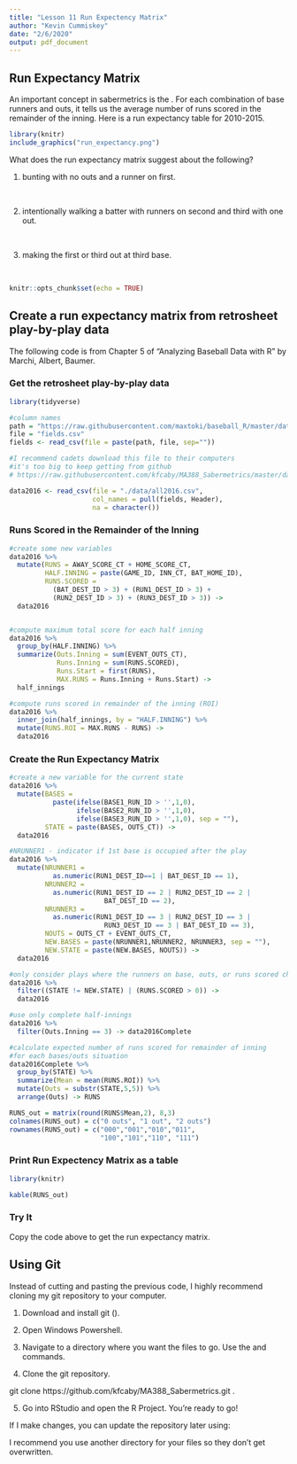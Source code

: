 ```yaml
---
title: "Lesson 11 Run Expectency Matrix"
author: "Kevin Cummiskey"
date: "2/6/2020"
output: pdf_document
---
```




## Run Expectancy Matrix

An important concept in sabermetrics is the \textit{run expectancy matrix}. For each combination of base runners and outs, it tells us the average number of runs scored in the remainder of the inning. Here is a run expectancy table for 2010-2015.

```r
library(knitr)
include_graphics("run_expectancy.png")
```

What does the run expectancy matrix suggest about the following?

(1) bunting with no outs and a runner on first.

&nbsp;

(2) intentionally walking a batter with runners on second and third with one out.

&nbsp;

(3) making the first or third out at third base.

&nbsp;

```r
knitr::opts_chunk$set(echo = TRUE)
```

\newpage

## Create a run expectancy matrix from retrosheet play-by-play data

The following code is from Chapter 5 of "Analyzing Baseball Data with R" by Marchi, Albert, Baumer.

### Get the retrosheet play-by-play data

```r
library(tidyverse)

#column names
path = "https://raw.githubusercontent.com/maxtoki/baseball_R/master/data/"
file = "fields.csv"
fields <- read_csv(file = paste(path, file, sep=""))

#I recommend cadets download this file to their computers
#it's too big to keep getting from github
# https://raw.githubusercontent.com/kfcaby/MA388_Sabermetrics/master/data/all2016.csv

data2016 <- read_csv(file = "./data/all2016.csv",
                     col_names = pull(fields, Header),
                     na = character())
```

### Runs Scored in the Remainder of the Inning

```r
#create some new variables
data2016 %>% 
  mutate(RUNS = AWAY_SCORE_CT + HOME_SCORE_CT,
         HALF.INNING = paste(GAME_ID, INN_CT, BAT_HOME_ID),
         RUNS.SCORED = 
           (BAT_DEST_ID > 3) + (RUN1_DEST_ID > 3) + 
           (RUN2_DEST_ID > 3) + (RUN3_DEST_ID > 3)) ->
  data2016


#compute maximum total score for each half inning
data2016 %>%
  group_by(HALF.INNING) %>%
  summarize(Outs.Inning = sum(EVENT_OUTS_CT),
            Runs.Inning = sum(RUNS.SCORED),
            Runs.Start = first(RUNS),
            MAX.RUNS = Runs.Inning + Runs.Start) -> 
  half_innings

#compute runs scored in remainder of the inning (ROI)
data2016 %>%
  inner_join(half_innings, by = "HALF.INNING") %>%
  mutate(RUNS.ROI = MAX.RUNS - RUNS) ->
  data2016
```



### Create the Run Expectancy Matrix

```r
#create a new variable for the current state
data2016 %>%
  mutate(BASES = 
           paste(ifelse(BASE1_RUN_ID > '',1,0),
                 ifelse(BASE2_RUN_ID > '',1,0),
                 ifelse(BASE3_RUN_ID > '',1,0), sep = ""),
         STATE = paste(BASES, OUTS_CT)) ->
  data2016

#NRUNNER1 - indicator if 1st base is occupied after the play
data2016 %>%
  mutate(NRUNNER1 =
           as.numeric(RUN1_DEST_ID==1 | BAT_DEST_ID == 1),
         NRUNNER2 = 
           as.numeric(RUN1_DEST_ID == 2 | RUN2_DEST_ID == 2 |
                        BAT_DEST_ID == 2),
         NRUNNER3 = 
           as.numeric(RUN1_DEST_ID == 3 | RUN2_DEST_ID == 3 |
                        RUN3_DEST_ID == 3 | BAT_DEST_ID == 3),
         NOUTS = OUTS_CT + EVENT_OUTS_CT,
         NEW.BASES = paste(NRUNNER1,NRUNNER2, NRUNNER3, sep = ""),
         NEW.STATE = paste(NEW.BASES, NOUTS)) ->
  data2016

#only consider plays where the runners on base, outs, or runs scored changed
data2016 %>%
  filter((STATE != NEW.STATE) | (RUNS.SCORED > 0)) ->
  data2016

#use only complete half-innings
data2016 %>%
  filter(Outs.Inning == 3) -> data2016Complete

#calculate expected number of runs scored for remainder of inning
#for each bases/outs situation
data2016Complete %>%
  group_by(STATE) %>%
  summarize(Mean = mean(RUNS.ROI)) %>%
  mutate(Outs = substr(STATE,5,5)) %>%
  arrange(Outs) -> RUNS

RUNS_out = matrix(round(RUNS$Mean,2), 8,3)
colnames(RUNS_out) = c("0 outs", "1 out", "2 outs")
rownames(RUNS_out) = c("000","001","010","011",
                       "100","101","110", "111")
```

\newpage

### Print Run Expectency Matrix as a table

```r
library(knitr)

kable(RUNS_out)

```

### Try It

Copy the code above to get the run expectancy matrix.

## Using Git

Instead of cutting and pasting the previous code, I highly recommend cloning my git repository to your computer.

1. Download and install git (\url{https://git-scm.com/downloads}).

2. Open Windows Powershell.

3. Navigate to a directory where you want the files to go. Use the \texttt{ls} and \texttt{cd} commands.

4. Clone the git repository.

git clone https://github.com/kfcaby/MA388_Sabermetrics.git .

5. Go into RStudio and open the R Project. You're ready to go!

If I make changes, you can update the repository later using:

\texttt{git pull origin master}

I recommend you use another directory for your files so they don't get overwritten.